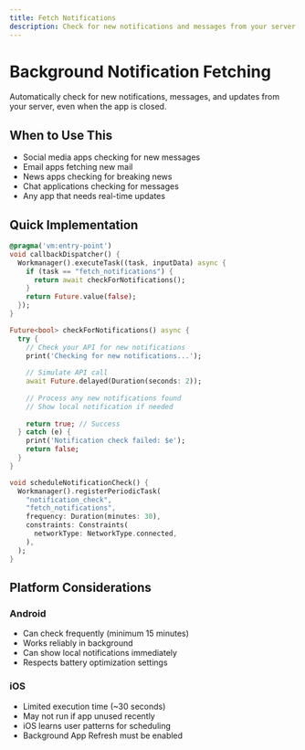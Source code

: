 ```yaml
---
title: Fetch Notifications
description: Check for new notifications and messages from your server in the background
---
```


# Background Notification Fetching

Automatically check for new notifications, messages, and updates from your server, even when the app is closed.

## When to Use This

- Social media apps checking for new messages
- Email apps fetching new mail
- News apps checking for breaking news
- Chat applications checking for messages
- Any app that needs real-time updates

## Quick Implementation

```dart
@pragma('vm:entry-point') 
void callbackDispatcher() {
  Workmanager().executeTask((task, inputData) async {
    if (task == "fetch_notifications") {
      return await checkForNotifications();
    }
    return Future.value(false);
  });
}

Future<bool> checkForNotifications() async {
  try {
    // Check your API for new notifications
    print('Checking for new notifications...');
    
    // Simulate API call
    await Future.delayed(Duration(seconds: 2));
    
    // Process any new notifications found
    // Show local notification if needed
    
    return true; // Success
  } catch (e) {
    print('Notification check failed: $e');
    return false;
  }
}

void scheduleNotificationCheck() {
  Workmanager().registerPeriodicTask(
    "notification_check",
    "fetch_notifications", 
    frequency: Duration(minutes: 30),
    constraints: Constraints(
      networkType: NetworkType.connected,
    ),
  );
}
```

## Platform Considerations

### Android
- Can check frequently (minimum 15 minutes)
- Works reliably in background
- Can show local notifications immediately
- Respects battery optimization settings

### iOS
- Limited execution time (~30 seconds)
- May not run if app unused recently
- iOS learns user patterns for scheduling
- Background App Refresh must be enabled